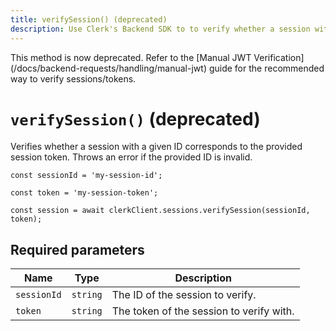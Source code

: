 ```yaml
---
title: verifySession() (deprecated)
description: Use Clerk's Backend SDK to to verify whether a session with a given ID corresponds to the provided session token.
---
```


<Callout type="danger">
  This method is now deprecated. Refer to the [Manual JWT Verification](/docs/backend-requests/handling/manual-jwt) guide for the recommended way to verify sessions/tokens.
</Callout>

# `verifySession()` (deprecated)

Verifies whether a session with a given ID corresponds to the provided session token. Throws an error if the provided ID is invalid.

```tsx
const sessionId = 'my-session-id';

const token = 'my-session-token';

const session = await clerkClient.sessions.verifySession(sessionId, token);
```

## Required parameters

| Name | Type | Description |
| --- | --- | --- |
| `sessionId` | `string` | The ID of the session to verify. |
| `token` | `string` | The token of the session to verify with. |
